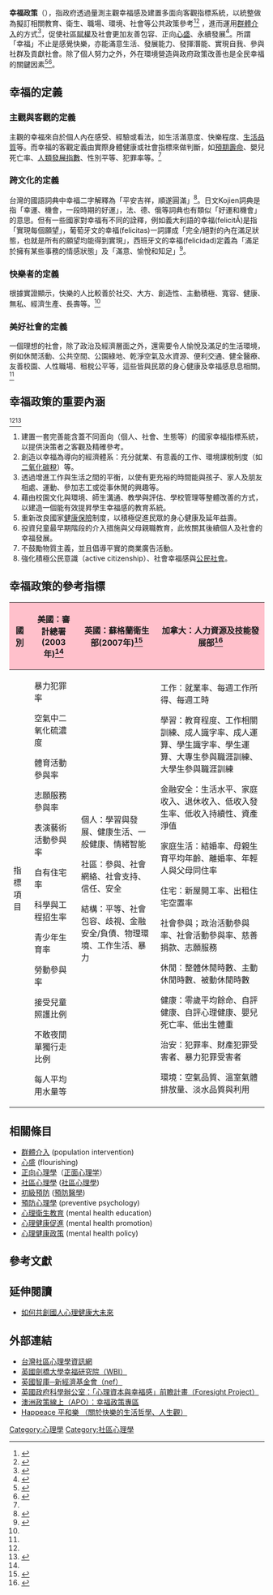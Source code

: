 '''幸福政策'''（{{lang-en|well-being policy}}），指政府透過量測主觀幸福感及建置多面向客觀指標系統，以統整做為擬訂相關教育、衛生、職場、環境、社會等公共政策參考<ref name="ref2">{{cite book |last= Diener |first= Ed |coauthors= Lucas, R., Schimmack, U., & Helliwell, J. |title= ''Well-being for Public Policy'' |publisher= Oxford University Press |year= 2009 |isbn= 978-0-195-33407-4 }}</ref><ref name="ref6">{{Cite web |author= Felicia A. Huppert |title= Defining, measuring and promoting flourishing in the population |publisher= 2nd Australian Positive Psychology and Well-being Conference |url= http://www.positivepsychologyaustralia.org/presentations2010/huppert.pdf |deadurl= yes |archiveurl= https://web.archive.org/web/20101011092527/http://www.positivepsychologyaustralia.org/presentations2010/huppert.pdf |archivedate= 2010-10-11 }}</ref>
，進而運用[[群體介入|群體介入]]的方式<ref>{{cite journal en |last= Huppert |first= Felicia A. |title=A new approach to reducing disorder and improving well-being |journal= Perspectives on Psychological Science |volume=4 |year=2009 |pages=108-111 }}</ref>，促使社區[[賦權|賦權]]及社會更加友善包容、正向[[心盛|心盛]]、永續發展<ref >{{cite book |last= Keyes |first= Corey L. M. |coauthors= Jonathan Haidt |title= ''Flourishing: Positive Psychology and the Life Well-lived'' |publisher= American Psychological Association] |year= 2003 |isbn= 1-55798-930-3 }}</ref>。所謂「幸福」不止是感覺快樂，亦能滿意生活、發展能力、發揮潛能、實現自我、參與社群及貢獻社會。除了個人努力之外，外在環境營造與政府政策改善也是全民幸福的關鍵因素<ref name="ref1">{{Cite web |author= Shah, H., & Marks, N. |title= A Well-Being Manifesto for a Flourishing Society |publisher= The New Economics Foundation |url= http://www.neweconomics.org/sites/neweconomics.org/files/A_Well-Being_Manifesto_for_a_Flourishing_Society.pdf |deadurl= yes |archiveurl= https://web.archive.org/web/20101012160854/http://www.neweconomics.org/sites/neweconomics.org/files/A_Well-Being_Manifesto_for_a_Flourishing_Society.pdf |archivedate= 2010-10-12 }}</ref><ref >{{cite book |last= Bok |first= Derek  |title= ''The Politics of Happiness: What Government Can Learn from the New Research on Well-Being '' |url= https://archive.org/details/politicsofhappin0000bokd |publisher= Princeton University Press |year= 2010 |isbn= 978-0-691-14489-4 }}</ref>。

== 幸福的定義 ==
=== 主觀與客觀的定義 ===
主觀的幸福來自於個人內在感受、經驗或看法，如生活滿意度、快樂程度、[[生活品質|生活品質]]等。而幸福的客觀定義由實際身體健康或社會指標來做判斷，如[[預期壽命|預期壽命]]、嬰兒死亡率、[[人類發展指數|人類發展指數]]、性別平等、犯罪率等。<ref name="ref2" />

=== 跨文化的定義 ===
台灣的國語詞典中幸福二字解釋為「平安吉祥，順遂圓滿」<ref >{{Cite web |author=教育部國語推行委員會 |title=重編國語詞典修訂本(線上版) |publisher=中華民國教育部 |date=1997年7月 |url=http://dict.revised.moe.edu.tw/ |accessdate=2010-10-29 |archive-date=2018-12-04 |archive-url=https://web.archive.org/web/20181204062045/http://dict.revised.moe.edu.tw/ |dead-url=no }}</ref>。日文Kojien詞典是指「幸運、機會，一段時期的好運」，法、德、俄等詞典也有類似「好運和機會」的意思。但有一些國家對幸福有不同的詮釋，例如義大利語的幸福(felicitĀ)是指「實現每個願望」，葡萄牙文的幸福(felicitas)一詞譯成「完全/絕對的內在滿足狀態，也就是所有的願望均能得到實現」，西班牙文的幸福(felicidad)定義為「滿足於擁有某些事務的情感狀態」及「滿意、愉悅和知足」<ref >{{cite book |last= Diener |first= Ed |coauthors= Helliwell, J. F., & Kahneman, D. |title= ''International Differences in Well-being'' |publisher= Oxford University Press |year= 2010 |isbn= 978-0-199-73273-9 }}</ref>。

=== 快樂者的定義 ===
根據實證顯示，快樂的人比較善於社交、大方、創造性、主動積極、寬容、健康、無私、經濟生產、長壽等。<ref name="ref1" />

=== 美好社會的定義 ===
一個理想的社會，除了政治及經濟層面之外，還需要令人愉悅及滿足的生活環境，例如休閒活動、公共空間、公園綠地、乾淨空氣及水資源、便利交通、健全醫療、友善校園、人性職場、租稅公平等，這些皆與民眾的身心健康及幸福感息息相關。<ref name="ref2" />


== 幸福政策的重要內涵==

<ref name="ref1" /><ref>{{cite journal en |last= Layard |first= Richard |title=Setting happiness as a national goal |journal= The Futurist |volume=41(4) |year=2007 |pages=37-37 }}</ref>

#建置一套完善能含蓋不同面向（個人、社會、生態等）的國家幸福指標系統，以提供決策者之客觀及精確參考。
#創造以幸福為導向的經濟體系：充分就業、有意義的工作、環境課稅制度（如[[二氧化碳稅|二氧化碳稅]]）等。
#透過增進工作與生活之間的平衡，以使有更充裕的時間能與孩子、家人及朋友相處、運動、參加志工或從事休閒的興趣等。
#藉由校園文化與環境、師生溝通、教學與評估、學校管理等整體改善的方式，以建造一個能有效提昇學生幸福感的教育系統。
#重新改良國家[[健康保險|健康保險]]制度，以積極促進民眾的身心健康及延年益壽。
#投資兒童最早期階段的介入措施與父母親職教育，此攸關其後續個人及社會的幸福發展。
#不鼓勵物質主義，並且倡導平實的商業廣告活動。
#強化積極公民意識（active citizenship）、社會幸福感與[[公民社會|公民社會]]。


== 幸福政策的參考指標==

{| class="wikitable" border="1"
|-
!  style="background:pink"|國別
!  style="background:pink"|美國：審計總署(2003年)<ref name="ref2" />
!  style="background:pink"|英國：蘇格蘭衛生部(2007年)<ref>{{cite journal en |last= Parkinson |first= Jane |title=Establishing national mental health and well-being indicators for Scotland |journal= Journal of Public Mental Health |volume=5(1) |year=2006 |pages=42-48 }}</ref>
!  style="background:pink"|加拿大：人力資源及技能發展部<ref name="ref3">{{Cite web |author= HRSDC |title= Indicators of Well-being in Canada |publisher= Human Resources and Skills Development Canada |url= http://www4.hrsdc.gc.ca/h.4m.2@-eng.jsp |accessdate= 2010-10-29 |archive-date= 2010-11-19 |archive-url= https://web.archive.org/web/20101119054818/http://www4.hrsdc.gc.ca/h.4m.2@-eng.jsp |dead-url= no }}</ref>
|-
!  指標項目
|  

暴力犯罪率

空氣中二氧化硫濃度

體育活動參與率

志願服務參與率

表演藝術活動參與率

自有住宅率

科學與工程招生率

青少年生育率

勞動參與率

接受兒童照護比例

不敢夜間單獨行走比例

每人平均用水量等

|  

個人：學習與發展、健康生活、一般健康、情緒智能

社區：參與、社會網絡、社會支持、信任、安全

結構：平等、社會包容、歧視、金融安全/負債、物理環境、工作生活、暴力

|  

工作：就業率、每週工作所得、每週工時

學習：教育程度、工作相關訓練、成人識字率、成人運算、學生識字率、學生運算、大專生參與職涯訓練、大學生參與職涯訓練

金融安全：生活水平、家庭收入、退休收入、低收入發生率、低收入持續性、資產淨值

家庭生活：結婚率、母親生育平均年齡、離婚率、年輕人與父母同住率

住宅：新屋開工率、出租住宅空置率

社會參與；政治活動參與率、社會活動參與率、慈善捐款、志願服務

休閒：整體休閒時數、主動休閒時數、被動休閒時數

健康：零歲平均餘命、自評健康、自評心理健康、嬰兒死亡率、低出生體重

治安：犯罪率、財產犯罪受害者、暴力犯罪受害者

環境：空氣品質、溫室氣體排放量、淡水品質與利用

|}

== 相關條目 ==
*[[群體介入|群體介入]] (population intervention)
*[[心盛|心盛]] (flourishing)
*[[正向心理學|正向心理學]]（[[正面心理学|正面心理学]]）
*[[社區心理學|社區心理學]] ([[社區心理學|社區心理學]])
*[[初級預防|初級預防]] ([[預防醫學|預防醫學]])
*[[預防心理學|預防心理學]] (preventive psychology)
*[[心理衛生教育|心理衛生教育]] (mental health education)
*[[心理健康促進|心理健康促進]] (mental health promotion)
*[[心理健康政策|心理健康政策]] (mental health policy)


== 參考文獻 ==
<div class="references">
<references />
</div>


== 延伸閱讀 ==
*[https://web.archive.org/web/20121015180512/http://blog.roodo.com/compsy/archives/3508231.html 如何共創國人心理健康大未來]


== 外部連結 ==
*[https://web.archive.org/web/20091127024209/http://compsy.idv.tw/ 台灣社區心理學資訊網]
*[http://www.cambridgewellbeing.org 英國劍橋大學幸福研究院（WBI）] {{Wayback|url=http://www.cambridgewellbeing.org/ |date=20200525071419 }}
*[https://web.archive.org/web/20101005222516/http://neweconomics.org/programmes/well-being 英國智庫─新經濟基金會（nef）]
*[https://archive.is/20121223220141/www.bis.gov.uk/foresight/our-work/projects/current-projects/mental-capital-and-wellbeing 英國政府科學辦公室：「心理資本與幸福感」前瞻計畫（Foresight Project）]
*[https://web.archive.org/web/20101106165619/http://www.apo.org.au/health/151 澳洲政策線上（APO）：幸福政策專區]
*[http://www.happeace.org Happeace 平和樂 （關於快樂的生活哲學、人生觀）] {{Wayback|url=http://www.happeace.org/ |date=20200805212526 }}



[[Category:心理學|Category:心理學]]
[[Category:社區心理學|Category:社區心理學]]
